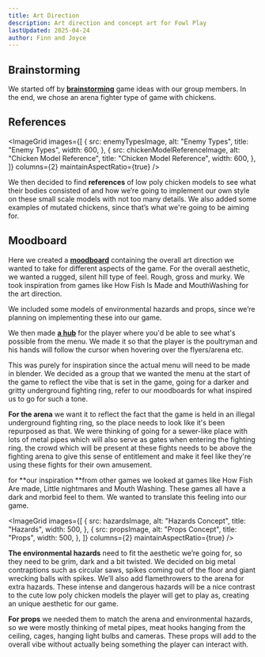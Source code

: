 ```yaml
---
title: Art Direction
description: Art direction and concept art for Fowl Play
lastUpdated: 2025-04-24
author: Finn and Joyce
---
```





## Brainstorming

We started off by [**brainstorming**](/ideas/brainstorm) game ideas with our group members. In the end, we chose an arena fighter type of game with chickens.

## References

<ImageGrid
  images={[
    {
      src: enemyTypesImage,
      alt: "Enemy Types",
      title: "Enemy Types",
      width: 600,
    },
    {
      src: chickenModelReferenceImage,
      alt: "Chicken Model Reference",
      title: "Chicken Model Reference",
      width: 600,
    },
  ]}
  columns={2}
  maintainAspectRatio={true}
/>

We then decided to find **references** of low poly chicken models to see what their bodies consisted of and how we’re going to implement our own style on these small scale models with not too many details. We also added some examples of mutated chickens, since that’s what we're going to be aiming for.

## Moodboard

Here we created a [**moodboard**](/fowl-play/production/pitches/pitch-document/#mood-board) containing the overall art direction we wanted to take for different aspects of the game. For the overall aesthetic, we wanted a rugged, silent hill type of feel. Rough, gross and murky. We took inspiration from games like How Fish Is Made and MouthWashing for the art direction.

We included some models of environmental hazards and props, since we’re planning on implementing these into our game.

We then made [**a hub**](/ideas/initial-ideas/#interface) for the player where you'd be able to see what's possible from the menu. We made it so that the player is the poultryman and his hands will follow the cursor when hovering over the flyers/arena etc.

This was purely for inspiration since the actual menu will need to be made in blender. We decided as a group that we wanted the menu at the start of the game to reflect the vibe that is set in the game, going for a darker and gritty underground fighting ring, refer to our moodboards for what inspired us to go for such a tone.

**For the arena** we want it to reflect the fact that the game is held in an illegal underground fighting ring, so the place needs to look like it's been repurposed as that. We were thinking of going for a sewer-like place with lots of metal pipes which will also serve as gates when entering the fighting ring. the crowd which will be present at these fights needs to be above the fighting arena to give this sense of entitlement and make it feel like they're using these fights for their own amusement.

for **our inspiration **from other games we looked at games like How Fish Are made, Little nightmares and Mouth Washing. These games all have a dark and morbid feel to them. We wanted to translate this feeling into our game.

<ImageGrid
  images={[
    {
      src: hazardsImage,
      alt: "Hazards Concept",
      title: "Hazards",
      width: 500,
    },
    {
      src: propsImage,
      alt: "Props Concept",
      title: "Props",
      width: 500,
    },
  ]}
  columns={2}
  maintainAspectRatio={true}
/>

**The environmental hazards** need to fit the aesthetic we’re going for, so they need to be grim, dark and a bit twisted. We decided on big metal contraptions such as circular saws, spikes coming out of the floor and giant wrecking balls with spikes. We’ll also add flamethrowers to the arena for extra hazards. These intense and dangerous hazards will be a nice contrast to the cute low poly chicken models the player will get to play as, creating an unique aesthetic for our game.

**For props** we needed them to match the arena and environmental hazards, so we were mostly thinking of metal pipes, meat hooks hanging from the ceiling, cages, hanging light bulbs and cameras. These props will add to the overall vibe without actually being something the player can interact with.
